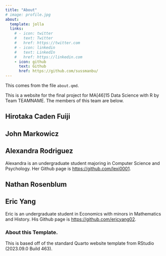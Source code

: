 ```yaml
---
title: "About"
# image: profile.jpg
about:
  template: jolla
  links:
    # - icon: twitter
    #   text: Twitter
    #   href: https://twitter.com
    # - icon: linkedin
    #   text: LinkedIn
    #   href: https://linkedin.com
    - icon: github
      text: Github
      href: https://github.com/sussmanbu/
---
```


This comes from the file `about.qmd`.

This is a website for the final project for MA\[46\]15 Data Science with R by Team TEAMNAME. The members of this team are below.

## Hirotaka Caden Fuiji

## John Markowicz

## Alexandra Rodriguez

Alexandra is an undergraduate student majoring in Computer Science and Psychology. Her Github page is <https://github.com/lexi0001>.

## Nathan Rosenblum

## Eric Yang

Eric is an undergraduate student in Economics with minors in Mathematics and History. His Github page is <https://github.com/ericyang02>.


<!-- Please leave in the information below -->

### About this Template.

This is based off of the standard Quarto website template from RStudio (2023.09.0 Build 463).
